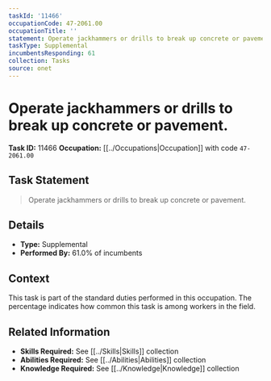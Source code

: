 ```yaml
---
taskId: '11466'
occupationCode: 47-2061.00
occupationTitle: ''
statement: Operate jackhammers or drills to break up concrete or pavement.
taskType: Supplemental
incumbentsResponding: 61
collection: Tasks
source: onet
---
```

# Operate jackhammers or drills to break up concrete or pavement.

**Task ID:** 11466
**Occupation:** [[../Occupations|Occupation]] with code `47-2061.00`

## Task Statement

> Operate jackhammers or drills to break up concrete or pavement.

## Details

- **Type:** Supplemental
- **Performed By:** 61.0% of incumbents

## Context

This task is part of the standard duties performed in this occupation. The percentage indicates how common this task is among workers in the field.

## Related Information

- **Skills Required:** See [[../Skills|Skills]] collection
- **Abilities Required:** See [[../Abilities|Abilities]] collection
- **Knowledge Required:** See [[../Knowledge|Knowledge]] collection
